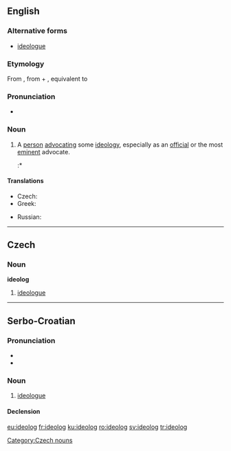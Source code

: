 ==English==

===Alternative forms===
* [[ideologue]]

===Etymology===
From {{etyl|fr|en}} {{term|idéologue|lang=fr}}, from {{etyl|grc|en}} {{term|ἰδέα||notion, pattern|tr=idea|lang=grc|sc=polytonic}} + {{term|-λόγος|tr=-logos||one who speaks (in a certain manner)|lang=grc}}, equivalent to {{suffix|idea|log}}

===Pronunciation===
* {{a|US}} {{IPA|/ˈaɪ.di.əl.ɑg/|/ˈɪ.di.əl.ɑg/}}

===Noun===
{{en-noun}}

# A [[person]] [[advocate|advocating]] some [[ideology]], especially as an [[official]] or the most [[eminent]] advocate.
#:* {{quote-book
 |year=2007
 |year_published=
 |edition=
 |editor=Congress
 |author=
 |title=Congressional Record, V. 149, Pt. 13, July 8, 2003 to July 16, 2003
 |chapter=
 |url=http://books.google.com/books?id=JJC7zJ5o8ioC&pg=PA17238&dq=%22ideolog%22&hl=en&sa=X&ei=o7WIT_6fIZTrtgfY_6C4CQ&redir_esc=y#v=onepage&q=%22ideolog%22&f=false
 |genre=
 |publisher=Government Printing Office
 |isbn=
 |page=17238
 |passage=That is the core of his beliefs in terms of takings. So he is an '''ideolog'''. He does not have the temperament for the bench.
}}

====Translations====
{{trans-top|advocate of a particular ideology}}
* Czech: {{t|cs|ideolog|m}}
* Greek: {{t+|el|ιδεολόγος|m|tr=iðeológos}}
{{trans-mid}}
* Russian: {{t+|ru|идеолог|sc=Armn}}
{{trans-bottom}}


----

==Czech==

===Noun===
'''ideolog''' {{g|m}}

# [[ideologue]]

[[Category:Czech nouns]]

----

==Serbo-Croatian==

===Pronunciation===
* {{IPA|/ideǒloɡ/|lang=sh}}
* {{hyphenation|i|de|o|log}}

===Noun===
{{sh-noun|g=m|head=ideòlog|r|идеолог|идео̀лог}}

# [[ideologue]]

====Declension====
{{sh-decl-noun
|ideolog|ideolozi
|ideologa|ideologa
|ideologu|ideolozima
|ideologa|ideologe
|ideolože|ideolozi
|ideologu|ideolozima
|ideologom|ideolozima
}}

[[eu:ideolog]]
[[fr:ideolog]]
[[ku:ideolog]]
[[ro:ideolog]]
[[sv:ideolog]]
[[tr:ideolog]]